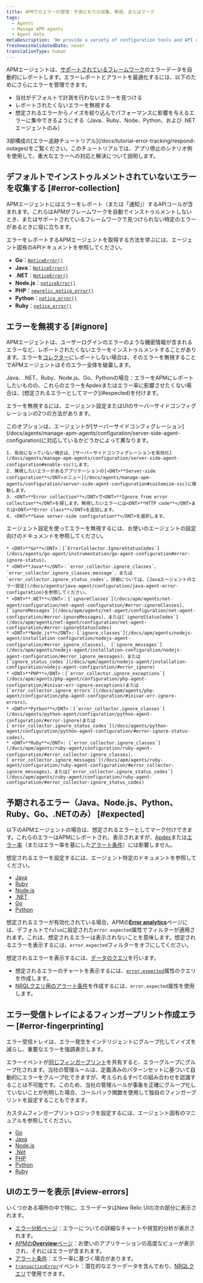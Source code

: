 ```yaml
---
title: APMでのエラーの管理：予測どおりの収集、無視、またはマーク
tags:
  - Agents
  - Manage APM agents
  - Agent data
metaDescription: 'We provide a variety of configuration tools and API calls to create, ignore, or mark errors as expected.'
freshnessValidatedDate: never
translationType: human
---
```


APMエージェントは、[サポートされているフレームワーク](/docs/agents/manage-apm-agents/installation/compatibility-requirements)のエラーデータを自動的にレポートします。エラーレポートとアラートを最適化するには、以下のためにさらにエラーを管理できます。

* 当社がデフォルトで計測を行わないエラーを見つける
* レポートされたくないエラーを無視する
* 想定されるエラーからノイズを絞り込んでパフォーマンスに影響を与えるエラーに集中できるようにする（Java、Ruby、Node、Python、および .NET エージェントのみ）

<Callout variant="tip">
  3部構成の[エラー追跡チュートリアル](/docs/tutorial-error-tracking/respond-outages)をご覧ください。このチュートリアルでは、アプリ停止のシナリオ例を使用して、重大なエラーへの対応と解決について説明します。
</Callout>

## デフォルトでインストゥルメントされていないエラーを収集する [#error-collection]

APMエージェントにはエラーをレポート（または「通知」）するAPIコールが含まれます。これらはAPMがフレームワークを自動でインストゥルメントしないとき、またはサポートされているフレームワークで見つけられない特定のエラーがあるときに役に立ちます。

エラーをレポートするAPMエージェントを取得する方法を学ぶには、エージェント固有のAPIドキュメントを参照してください。

* <DNT>**Go**</DNT>：[`NoticeError()`](https://github.com/newrelic/go-agent/blob/master/v3/newrelic/transaction.go)
* <DNT>**Java**</DNT>：[`NoticeError()`](http://newrelic.github.io/java-agent-api/javadoc/index.html?com/newrelic/api/agent/NewRelic.html)
* <DNT>**.NET**</DNT>：[`NoticeError()`](/docs/apm/agents/net-agent/net-agent-api/net-agent-api/#NoticeError)
* <DNT>**Node.js**</DNT>：[`noticeError()`](https://newrelic.github.io/node-newrelic/API.html#noticeError)
* <DNT>**PHP**</DNT>：[`newrelic_notice_error()`](/docs/agents/php-agent/php-agent-api/newrelic_notice_error)
* <DNT>**Python**</DNT>：[`notice_error()`](/docs/agents/python-agent/python-agent-api/noticeerror-python-agent-api/)
* <DNT>**Ruby**</DNT>：[`notice_error()`](https://www.rubydoc.info/gems/newrelic_rpm/NewRelic/Agent#notice_error-instance_method)

## エラーを無視する [#ignore]

APMエージェントは、ユーザーログインのエラーのような機密情報が含まれるエラーなど、レポートされたくないエラーをインストゥルメントすることがあります。エラーを[コレクター](/docs/accounts-partnerships/education/getting-started-new-relic/glossary#collector)にレポートしない場合は、そのエラーを無視することでAPMエージェントはそのエラー全体を破棄します。

<Callout variant="tip">
  Java、.NET、Ruby、Node.js、Go、Pythonの場合：エラーをAPMにレポートしたいものの、これらのエラーをApdexまたはエラー率に影響させたくない場合は、[想定されるエラーとしてマーク](#expected)を付けます。
</Callout>

エラーを無視するには、エージェント設定またはUIのサーバーサイドコンフィグレーションの2つの方法があります。

<CollapserGroup>
  <Collapser id="ignore-server-side" title="UIのサーバーサイドコンフィグレーションを使用してエラーを無視する">
    このオプションは、エージェントが[サーバーサイドコンフィグレーション](/docs/agents/manage-apm-agents/configuration/server-side-agent-configuration)に対応しているかどうかによって異なります。

    1. 有効になっていない場合は、[サーバーサイドコンフィグレーションを有効化](/docs/agents/manage-apm-agents/configuration/server-side-agent-configuration#enable-ssc)します。
    2. 無視したいエラーがあるアプリケーションの[<DNT>**Server-side configuration**</DNT>メニュー](/docs/agents/manage-apm-agents/configuration/server-side-agent-configuration#customize-ssc)に移動します。
    3. <DNT>**Error collection**</DNT>で<DNT>**Ignore from error collection**</DNT>を探します。無視したいエラーには<DNT>**HTTP code**</DNT>または<DNT>**Error class**</DNT>を追加します。
    4. <DNT>**Save server-side configuration**</DNT>を選択します。
  </Collapser>

  <Collapser id="ignore-agent-config" title="エージェント設定を使ってエラーを無視する">
    エージェント設定を使ってエラーを無視するには、お使いのエージェントの設定向けのドキュメントを参照してください。

    * <DNT>**Go**</DNT>：[`ErrorCollector.IgnoreStatusCodes`](/docs/agents/go-agent/instrumentation/go-agent-configuration#error-ignore-status)。
    * <DNT>**Java**</DNT>：`error_collector.ignore_classes`、 `error_collector.ignore_classes.message`、または`error_collector.ignore_status_codes`。詳細については、[Javaエージェントのエラー設定](/docs/agents/java-agent/configuration/java-agent-error-configuration)を参照してください。
    * <DNT>**.NET**</DNT>：[`ignoreClasses`](/docs/apm/agents/net-agent/configuration/net-agent-configuration/#error-ignoreClasses)、 [`ignoreMessages`](/docs/apm/agents/net-agent/configuration/net-agent-configuration/#error-ignoreMessages)、または[`ignoreStatusCodes`](/docs/apm/agents/net-agent/configuration/net-agent-configuration/#error-ignoreStatusCodes)
    * <DNT>**Node.js**</DNT>: [`ignore_classes`](/docs/apm/agents/nodejs-agent/installation-configuration/nodejs-agent-configuration/#error_ignore_classes)、 [`ignore_messages`](/docs/apm/agents/nodejs-agent/installation-configuration/nodejs-agent-configuration/#error_ignore_messages)、または[`ignore_status_codes`](/docs/apm/agents/nodejs-agent/installation-configuration/nodejs-agent-configuration/#error_ignore)
    * <DNT>**PHP**</DNT>：[`error_collector.ignore_exceptions`](/docs/apm/agents/php-agent/configuration/php-agent-configuration/#inivar-err-ignore-exceptions)または[`error_collector.ignore_errors`](/docs/apm/agents/php-agent/configuration/php-agent-configuration/#inivar-err-ignore-errors)。
    * <DNT>**Python**</DNT>：[`error_collector.ignore_classes`](/docs/agents/python-agent/configuration/python-agent-configuration/#error-ignore)または[`error_collector.ignore_status_codes`](/docs/agents/python-agent/configuration/python-agent-configuration/#error-ignore-status-codes)。
    * <DNT>**Ruby**</DNT>: [`error_collector.ignore_classes`](/docs/apm/agents/ruby-agent/configuration/ruby-agent-configuration/#error_collector-ignore_classes)、 [`error_collector.ignore_messages`](/docs/apm/agents/ruby-agent/configuration/ruby-agent-configuration/#error_collector-ignore_messages)、または[`error_collector.ignore_status_codes`](/docs/apm/agents/ruby-agent/configuration/ruby-agent-configuration/#error_collector-ignore_status_codes)
  </Collapser>
</CollapserGroup>

## 予期されるエラー（Java、Node.js、Python、Ruby、Go、.NETのみ） [#expected]

以下のAPMエージェントの場合は、想定されるエラーとしてマーク付けできます。これらのエラーはAPMにレポートされ、表示されますが、[Apdex](/docs/apm/new-relic-apm/apdex/apdex-measuring-user-satisfaction)または[エラー率](/docs/apm/applications-menu/error-analytics/error-analytics-explore-events-behind-errors)（またはエラー率を基にした[アラート条件](/docs/alerts/new-relic-alerts/defining-conditions/define-alert-conditions)）には影響しません。

想定されるエラーを設定するには、エージェント特定のドキュメントを参照してください。

* [Java](/docs/agents/java-agent/configuration/java-agent-error-configuration)
* [Ruby](/docs/agents/ruby-agent/configuration/ruby-agent-configuration/#error-collector)
* [Node.js](/docs/apm/agents/nodejs-agent/installation-configuration/nodejs-agent-configuration/#error_config)
* [.NET](/docs/apm/agents/net-agent/configuration/net-agent-configuration/#error_collector)
* [Go](/docs/apm/agents/go-agent/configuration/go-agent-configuration/#error-collector)
* [Python](/docs/agents/python-agent/configuration/python-agent-configuration/#error-collector-settings)

想定されるエラーが有効化されている場合、APMの[<DNT>**Error analytics**</DNT>](/docs/apm/applications-menu/error-analytics/error-analytics-explore-events-behind-errors)ページには、デフォルトで`false`に設定された`error.expected`属性でフィルターが適用されます。これは、想定されるエラーは表示されないことを意味します。想定されるエラーを表示するには、`error.expected`フィルターをオフにしてください。

想定されるエラーを表示するには、[データのクエリ](/docs/using-new-relic/data/understand-data/query-new-relic-data)を行います。

* 想定されるエラーのチャートを表示するには、[`error.expected`](/docs/insights/insights-data-sources/default-events-attributes/apm-default-event-attributes#transerror-expected)属性のクエリを作成します。
* [NRQLクエリ用のアラート条件](/docs/alerts/new-relic-alerts/defining-conditions/create-alert-conditions-nrql-queries)を作成するには、`error.expected`属性を使用します。

## エラー受信トレイによるフィンガープリント作成エラー [#error-fingerprinting]

エラー受信トレイは、エラー発生をインテリジェントにグループ化してノイズを減らし、重要なエラーを強調表示します。

エラーイベントが[同じフィンガープリント](/docs/errors-inbox/errors-inbox/#how-groups-work)を共有すると、エラーグループにグループ化されます。当社の管理ルールは、定義済みのパターンセットに基づいて自動的にエラーをグループ化できますが、考えられるすべての組み合わせを認識することは不可能です。このため、当社の管理ルールが事象を正確にグループ化していないことが判明した場合、コールバック関数を使用して独自のフィンガープリントを設定することもできます。

カスタムフィンガープリントロジックを設定するには、エージェント固有のマニュアルを参照してください。

* [Go](/docs/apm/agents/go-agent/api-guides/guide-using-go-agent-api/#error-fingerprinting)
* [Java](/docs/apm/agents/java-agent/api-guides/java-agent-api-register-error-group-callback-to-set-fingerprint)
* [Node.js](/docs/apm/agents/nodejs-agent/api-guides/guide-using-nodejs-agent-api/#errors)
* [.Net](/docs/apm/agents/net-agent/net-agent-api/seterrorgroupcallback-net-agent-api)
* [PHP](/docs/apm/agents/php-agent/php-agent-api/newrelic_set_error_group_callback)
* [Python](/docs/apm/agents/python-agent/python-agent-api/seterrrorgroupcallback-python-agent-api)
* [Ruby](/docs/apm/agents/ruby-agent/api-guides/sending-handled-errors-new-relic/#error-fingerprinting)

## UIのエラーを表示 [#view-errors]

いくつかある場所の中で特に、エラーデータはNew Relic UIの次の部分に表示されます。

* [エラー分析ページ](/docs/apm/applications-menu/error-analytics/introduction-error-analytics)：エラーについての詳細なチャートや視覚的分析が表示されます。
* [APMの<DNT>**Overview**</DNT>ページ](/docs/apm/applications-menu/monitoring/apm-overview-page)：お使いのアプリケーションの高度なビューが表示され、それにはエラーが含まれます。
* [アラート条件](/docs/alerts/new-relic-alerts/defining-conditions/define-alert-conditions)：エラー率に基づく場合があります。
* [`transactionError`](/docs/insights/insights-data-sources/default-events-attributes/apm-default-event-attributes#transactionerror-event)イベント：潜在的なエラーデータを含んでおり、[NRQLクエリ](/docs/insights/nrql-new-relic-query-language/using-nrql/introduction-nrql)で使用できます。
